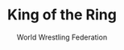 ---
title: "King of the Ring"
subtitle: "World Wrestling Federation"
creator: ""
categories: ["cds"]
featuredImage: "../src/assets/images/item/cds/DSC02976-4.png"
views: ["../src/assets/images/item/cds/DSC02976-4.png"]
nextItem: []
---
